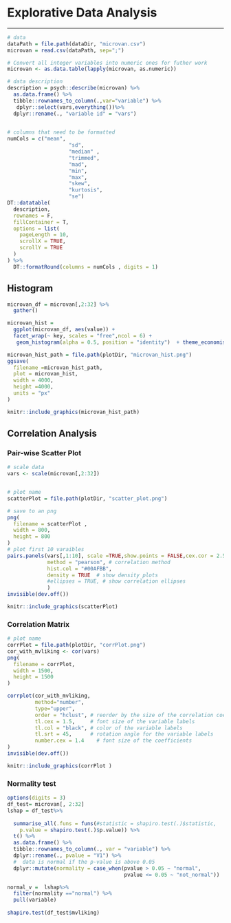 # Explorative Data Analysis
***
```r
# data 
dataPath = file.path(dataDir, "microvan.csv")
microvan = read.csv(dataPath, sep=";")

# Convert all integer variables into numeric ones for futher work
microvan <- as.data.table(lapply(microvan, as.numeric))

# data description
description = psych::describe(microvan) %>%
  as.data.frame() %>%
  tibble::rownames_to_column(.,var="variable") %>%
   dplyr::select(vars,everything())%>%
  dplyr::rename(., "variable id" = "vars")
 

# columns that need to be formatted
numCols = c("mean",
                    "sd",
                    "median" ,
                    "trimmed",
                    "mad",
                    "min",
                    "max",
                    "skew",
                    "kurtosis",
                    "se")
DT::datatable(
  description,
  rownames = F,
  fillContainer = T,
  options = list(
    pageLength = 10,
    scrollX = TRUE,
    scrollY = TRUE
  )
) %>%
  DT::formatRound(columns = numCols , digits = 1)
```

## Histogram
```r

microvan_df = microvan[,2:32] %>%
  gather()

microvan_hist =
  ggplot(microvan_df, aes(value)) +
  facet_wrap(~ key, scales = "free",ncol = 6) +
   geom_histogram(alpha = 0.5, position = "identity")  + theme_economist_white() +theme(axis.title.x = element_blank())

microvan_hist_path = file.path(plotDir, "microvan_hist.png")
ggsave(
  filename =microvan_hist_path,
  plot = microvan_hist,
  width = 4000,
  height =4000,
  units = "px"
)
```

```r
knitr::include_graphics(microvan_hist_path)
```

## Correlation Analysis
### Pair-wise Scatter Plot
```r
# scale data
vars <- scale(microvan[,2:32])


# plot name
scatterPlot = file.path(plotDir, "scatter_plot.png")

# save to an png
png(
  filename = scatterPlot ,
  width = 800,
  height = 800
)
# plot first 10 varaibles
pairs.panels(vars[,1:10], scale =TRUE,show.points = FALSE,cex.cor = 2.5,
             method = "pearson", # correlation method
             hist.col = "#00AFBB",
             density = TRUE  # show density plots
             #ellipses = TRUE, # show correlation ellipses
             )
invisible(dev.off())
```

```r
knitr::include_graphics(scatterPlot)
```

### Correlation Matrix
```r
# plot name
corrPlot = file.path(plotDir, "corrPlot.png")
cor_with_mvliking <- cor(vars)
png(
  filename = corrPlot,
  width = 1500,
  height = 1500
)

corrplot(cor_with_mvliking, 
         method="number", 
         type="upper", 
         order = "hclust", # reorder by the size of the correlation coefficients
         tl.cex = 1.5,     # font size of the variable labels
         tl.col = "black", # color of the variable labels
         tl.srt = 45,      # rotation angle for the variable labels
         number.cex = 1.4    # font size of the coefficients
)
invisible(dev.off())

```

```r
knitr::include_graphics(corrPlot )
```

### Normality test
```r
options(digits = 3)
df_test= microvan[, 2:32] 
lshap = df_test%>%
  
  summarise_all(.funs = funs(#statistic = shapiro.test(.)$statistic,
    p.value = shapiro.test(.)$p.value)) %>%
  t() %>%
  as.data.frame() %>%
  tibble::rownames_to_column(., var = "variable") %>%
  dplyr::rename(., pvalue = "V1") %>%
  #  data is normal if the p-value is above 0.05
  dplyr::mutate(normality = case_when(pvalue > 0.05 ~ "normal",
                                      pvalue <= 0.05 ~ "not_normal"))

normal_v =  lshap%>%
  filter(normality =="normal") %>%
  pull(variable)
  
shapiro.test(df_test$mvliking)
```

